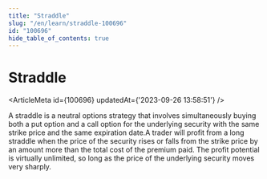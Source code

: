 ```yaml
---
title: "Straddle"
slug: "/en/learn/straddle-100696"
id: "100696"
hide_table_of_contents: true
---
```



# Straddle

<ArticleMeta id={100696} updatedAt={'2023-09-26 13:58:51'} />
<div className='border-solid border-b border-t-0 my-4 border-[var(--ifm-color-gray-300)]' />

A straddle is a neutral options strategy that involves simultaneously buying both a put option and a call option for the underlying security with the same strike price and the same expiration date.A trader will profit from a long straddle when the price of the security rises or falls from the strike price by an amount more than the total cost of the premium paid. The profit potential is virtually unlimited, so long as the price of the underlying security moves very sharply.
